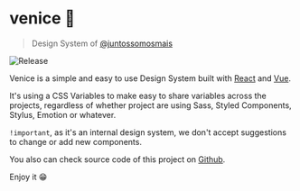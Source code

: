 
<Meta title="Getting Started/About" />

# venice 🎨

> Design System of [@juntossomosmais](https://www.juntossomosmais.com.br/)

<p>
  <img
    alt="Release"
    src="https://img.shields.io/github/v/release/juntossomosmais/venice"
  />
</p>

Venice is a simple and easy to use Design System built with [React](https://juntossomosmais.github.io/venice/react/) and [Vue](https://juntossomosmais.github.io/venice/vue/).

It's using a CSS Variables to make easy to share variables across the projects, regardless of whether project are using Sass, Styled Components, Stylus, Emotion or whatever.

`!important`, as it's an internal design system, we don't accept suggestions to change or add new components.

You also can check source code of this project on [Github](https://github.com/juntossomosmais/venice).

Enjoy it 😁
